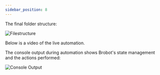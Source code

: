 ```yaml
---
sidebar_position: 8
---
```


The final folder structure:

![Filestructure](../../static/img/mrdoob/mrdoob_filestructure.png)

Below is a video of the live automation.

<ReactPlayer playing controls url='https://jspinak.github.io/brobot/img/mrdoob/mrdoob_live.mov' />

The console output during automation shows Brobot's state management and the actions performed:

![Console Output](../../static/img/mrdoob/mrdoob_console_output.png)
